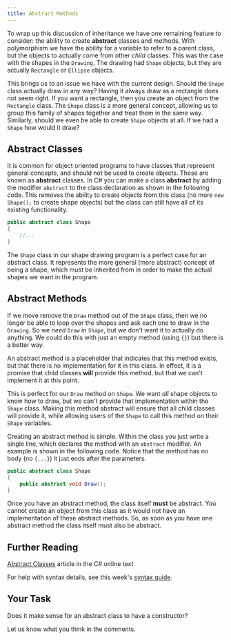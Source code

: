 ```yaml
---
title: Abstract Methods
---
```


To wrap up this discussion of inheritance we have one remaining feature to consider: the ability to create **abstract** classes and methods. With polymorphism we have the ability for a variable to refer to a parent class, but the objects to actually come from other _child_ classes. This was the case with the shapes in the `Drawing`. The drawing had `Shape` objects, but they are actually `Rectangle` or `Ellipse` objects.

This brings us to an issue we have with the current design. Should the `Shape` class actually draw in any way? Having it always draw as a rectangle does not seem right. If you want a rectangle, then you create an object from the `Rectangle` class. The `Shape` class is a more general concept, allowing us to group this family of shapes together and treat them in the same way. Similarly, should we even be able to create `Shape` objects at all. If we had a `Shape` how would it draw?

## Abstract Classes

It is common for object oriented programs to have classes that represent general concepts, and should not be used to create objects. These are known as **abstract** classes. In C# you can make a class **abstract** by adding the modifier `abstract` to the class declaration as shown in the following code. This removes the ability to create objects from this class (no more `new Shape();` to create shape objects) but the class can still have all of its existing functionality.

```cs
public abstract class Shape
{
    //...
}
```

The `Shape` class in our shape drawing program is a perfect case for an abstract class. It represents the more general (more abstract) concept of being a shape, which must be inherited from in order to make the actual shapes we want in the program.

## Abstract Methods

If we move remove the `Draw` method out of the `Shape` class, then we no longer be able to loop over the shapes and ask each one to draw in the `Drawing`. So we _need_ `Draw` in `Shape`, but we don't want it to actually do anything. We could do this with just an empty method (using `{}`) but there is a better way.

An abstract method is a placeholder that indicates that this method exists, but that there is no implementation for it in this class. In effect, it is a promise that child classes **will** provide this method, but that we can't implement it at this point.

This is perfect for our `Draw` method on `Shape`. We want _all_ shape objects to know how to draw, but we can't provide that implementation within the `Shape` class. Making this method abstract will ensure that all child classes will provide it, while allowing users of the `Shape` to call this method on their `Shape` variables.

Creating an abstract method is simple. Within the class you just write a single line, which declares the method with an `abstract` modifier. An example is shown in the following code. Notice that the method has no body (no `{...}`) it just ends after the parameters.

```cs
public abstract class Shape
{
    public abstract void Draw();
}
```

Once you have an abstract method, the class itself **must** be abstract. You cannot create an object from this class as it would not have an implementation of these abstract methods. So, as soon as you have one abstract method the class itself must also be abstract.

## Further Reading
[Abstract Classes](https://en.wikibooks.org/wiki/C_Sharp_Programming/Abstract_classes) article in the C# online text

For help with syntax details, see this week's [syntax guide](/book/part-3-programs-as-concepts/7-inheritance-polymorphism/1-concepts/08-syntax-guide).

## Your Task

Does it make sense for an abstract class to have a constructor?

Let us know what you think in the comments.